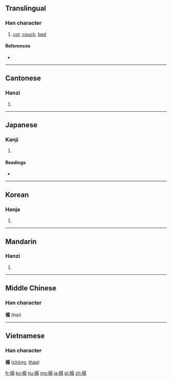 ==Translingual==

===Han character===
{{Han char|rn=75|rad=木|as=10|sn=14|four=46927|canj=DASM}}

# [[cot]], [[couch]], [[bed]]

====References====
* {{Han ref|kx=0545.090|dkj=15292|dj=0932.180|hdz=21263.190|uh=69BB|ud=27067|bh=BA66|bd=47718}}

----

==Cantonese==

===Hanzi===
{{yue-hanzi|jyut=taap3|y=taap3}}

# {{defn|lang=yue|sort=木10}}

----

==Japanese==

===Kanji===
{{ja-kanji|grade=|rs=木10}}

# {{defn|lang=ja|sort=木10}}

====Readings====
* {{ja-readings|on=[[とう]] (tō)|kun=[[こしかけ]] (koshikake), [[しじ]] (shiji)}}

----

==Korean==

===Hanja===
{{ko-hanja|hangeul=탑|eumhun=|rv=tap|mr=t'ap|y=thap}}

# {{defn|lang=ko|sort=木10}}

----

==Mandarin==

===Hanzi===
{{cmn-hanzi|pin=[[tà]] ([[ta4]])|wg=t'a<sup>4</sup>}}

# {{defn|lang=cmn|sort=木10}}

----

==Middle Chinese==

===Han character===
'''榻''' (tɑp)<!--note: the vowel "ɑ" is an IPA symbol, and is thus different from the vowel "a")-->

----

==Vietnamese==
===Han character===
'''榻''' ([[chõng]], [[tháp]])

[[fr:榻]]
[[ko:榻]]
[[hu:榻]]
[[mg:榻]]
[[ja:榻]]
[[pl:榻]]
[[zh:榻]]